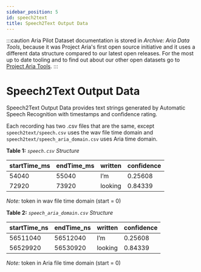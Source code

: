 ```yaml
---
sidebar_position: 5
id: speech2text
title: Speech2Text Output Data
---
```

:::caution
Aria Pilot Dataset documentation is stored in *Archive: Aria Data Tools*, because it was Project Aria's first open source initiative and it uses a different data structure compared to our latest open releases.  For the most up to date tooling and to find out about our other open datasets go to [Project Aria Tools](https://facebookresearch.github.io/projectaria_tools/docs/intro).
:::

# Speech2Text Output Data

Speech2Text Output Data provides text strings generated by Automatic Speech Recognition with timestamps and confidence rating.

Each recording has two .csv files that are the same, except  `speech2text/speech.csv` uses the wav file time domain and  `speech2text/speech_aria_domain.csv` uses Aria time domain.



**Table 1:** *`speech.csv` Structure*

|startTime_ms          |endTime_ms          |written          |confidence          |
|---          |---          |---          |---          |
|54040          |55040          | I’m          |0.25608          |
|72920          |73920          | looking          |0.84339          |

*Note:* token in wav file time domain (start = 0)



**Table 2:** *`speech_aria_domain.csv` Structure*

| startTime_ns          | endTime_ns          | written          | confidence          |
|---          |---          |---          |---          |
|56511040          |56512040          | I’m          |0.25608          |
|56529920          |56530920          | looking          |0.84339          |

*Note:* token in Aria file time domain (start = 0)
